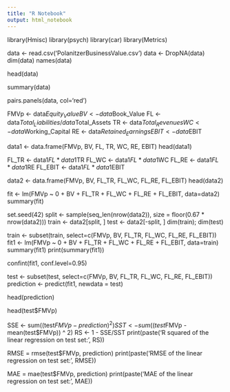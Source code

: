 ---
title: "R Notebook"
output: html_notebook
---

library(Hmisc)
library(psych)
library(car)
library(Metrics)

data <- read.csv('PolanitzerBusinessValue.csv')
data <- DropNA(data)
dim(data)
names(data)

head(data)

summary(data)

pairs.panels(data, col='red')


FMVp <- data$Equity_Value
BV <- data$Book_Value
FL <- data$Total_Liabilities / data$Total_Assets
TR <- data$Total_Revenues
WC <- data$Working_Capital
RE <- data$Retained_Earnings
EBIT <- data$EBIT

data1 <- data.frame(FMVp, BV, FL, TR, WC, RE, EBIT)
head(data1)

FL_TR <- data1$FL * data1$TR
FL_WC <- data1$FL * data1$WC
FL_RE <- data1$FL * data1$RE
FL_EBIT <- data1$FL * data1$EBIT

data2 <- data.frame(FMVp, BV, FL_TR, FL_WC, FL_RE, FL_EBIT)
head(data2)

fit <-  lm(FMVp ~ 0 + BV + FL_TR + FL_WC + FL_RE + FL_EBIT, data=data2)
summary(fit)

set.seed(42)
split <- sample(seq_len(nrow(data2)), size = floor(0.67 * nrow(data2)))
train <- data2[split, ]
test <- data2[-split, ]
dim(train); dim(test)

train <- subset(train, select=c(FMVp, BV, FL_TR, FL_WC, FL_RE, FL_EBIT))
fit1 <-  lm(FMVp ~ 0 + BV + FL_TR + FL_WC + FL_RE + FL_EBIT, data=train)
summary(fit1)
print(summary(fit1))

confint(fit1, conf.level=0.95)

test <- subset(test, select=c(FMVp, BV, FL_TR, FL_WC, FL_RE, FL_EBIT))
prediction <- predict(fit1, newdata = test)

head(prediction)

head(test$FMVp)

SSE <- sum((test$FMVp - prediction) ^ 2)
SST <- sum((test$FMVp - mean(test$FMVp)) ^ 2)
RS <- 1 - SSE/SST
print(paste('R squared of the linear regression on test set:', RS))

RMSE = rmse(test$FMVp, prediction)
print(paste('RMSE of the linear regression on test set:', RMSE))

MAE = mae(test$FMVp, prediction)
print(paste('MAE of the linear regression on test set:', MAE))
